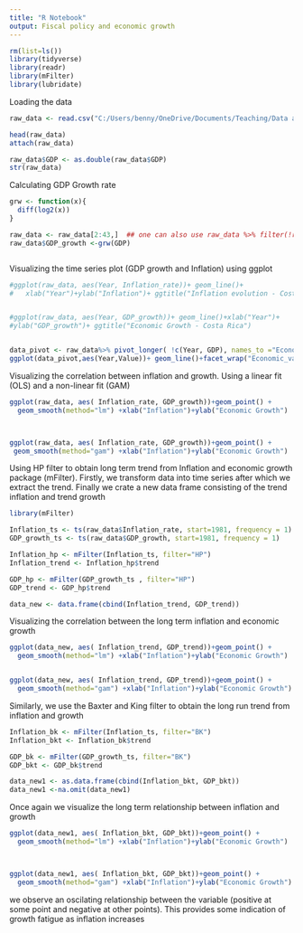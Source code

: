 ```yaml
---
title: "R Notebook"
output: Fiscal policy and economic growth
---
```



```r
rm(list=ls())
library(tidyverse)
library(readr)
library(mFilter)
library(lubridate)
```


Loading the data
```r
raw_data <- read.csv("C:/Users/benny/OneDrive/Documents/Teaching/Data and codes/Time series/costa_rica/costa_rica.csv", header=TRUE, sep=";")
```

```r
head(raw_data)
attach(raw_data)

raw_data$GDP <- as.double(raw_data$GDP)
str(raw_data)

```

Calculating GDP Growth rate
```r
grw <- function(x){
  diff(log2(x))
}

raw_data <- raw_data[2:43,]  ## one can also use raw_data %>% filter(!row_number() %in% 1)
raw_data$GDP_growth <-grw(GDP)



```

Visualizing the time series plot (GDP growth and Inflation) using ggplot

```r
#ggplot(raw_data, aes(Year, Inflation_rate))+ geom_line()+
#   xlab("Year")+ylab("Inflation")+ ggtitle("Inflation evolution - Costa Rica")


#ggplot(raw_data, aes(Year, GDP_growth))+ geom_line()+xlab("Year")+
#ylab("GDP_growth")+ ggtitle("Economic Growth - Costa Rica")


data_pivot <- raw_data%>% pivot_longer( !c(Year, GDP), names_to ="Economic_variables", values_to = "Value")
ggplot(data_pivot,aes(Year,Value))+ geom_line()+facet_wrap("Economic_variables",scales = "free")


```



Visualizing the correlation between inflation and growth. Using a linear fit (OLS)
and a non-linear fit (GAM)

```r
ggplot(raw_data, aes( Inflation_rate, GDP_growth))+geom_point() +
  geom_smooth(method="lm") +xlab("Inflation")+ylab("Economic Growth")



ggplot(raw_data, aes( Inflation_rate, GDP_growth))+geom_point() +
 geom_smooth(method="gam") +xlab("Inflation")+ylab("Economic Growth")

```


Using HP filter to obtain long term trend from Inflation and economic growth
package (mFilter). Firstly, we transform data into time series after which
we extract the trend. Finally we crate a new data frame consisting of the
trend inflation and trend growth

```r
library(mFilter)

Inflation_ts <- ts(raw_data$Inflation_rate, start=1981, frequency = 1)
GDP_growth_ts <- ts(raw_data$GDP_growth, start=1981, frequency = 1)

Inflation_hp <- mFilter(Inflation_ts, filter="HP")
Inflation_trend <- Inflation_hp$trend

GDP_hp <- mFilter(GDP_growth_ts , filter="HP")
GDP_trend <- GDP_hp$trend

data_new <- data.frame(cbind(Inflation_trend, GDP_trend))

```


Visualizing the correlation between the long term inflation and economic growth

```r
ggplot(data_new, aes( Inflation_trend, GDP_trend))+geom_point() +
  geom_smooth(method="lm") +xlab("Inflation")+ylab("Economic Growth")


ggplot(data_new, aes( Inflation_trend, GDP_trend))+geom_point() +
  geom_smooth(method="gam") +xlab("Inflation")+ylab("Economic Growth")


```




Similarly, we use the Baxter and King filter to obtain the long run trend
from inflation and growth

```r
Inflation_bk <- mFilter(Inflation_ts, filter="BK")
Inflation_bkt <- Inflation_bk$trend

GDP_bk <- mFilter(GDP_growth_ts, filter="BK")
GDP_bkt <- GDP_bk$trend

data_new1 <- as.data.frame(cbind(Inflation_bkt, GDP_bkt))
data_new1 <-na.omit(data_new1)
```





Once again we visualize the long term relationship between inflation and growth

```r
ggplot(data_new1, aes( Inflation_bkt, GDP_bkt))+geom_point() +
  geom_smooth(method="lm") +xlab("Inflation")+ylab("Economic Growth")



ggplot(data_new1, aes( Inflation_bkt, GDP_bkt))+geom_point() +
  geom_smooth(method="gam") +xlab("Inflation")+ylab("Economic Growth")

```
we observe an oscilating relationship between the variable (positive at some point and negative at other points). This provides some indication of growth fatigue as inflation increases


